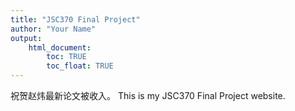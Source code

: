 ```yaml
---
title: "JSC370 Final Project"
author: "Your Name"
output: 
    html_document:
        toc: TRUE
        toc_float: TRUE
---
```

祝贺赵炜最新论文被收入。
This is my JSC370 Final Project website.
